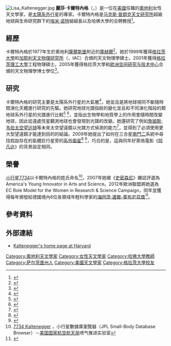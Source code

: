 [[File:Lisa_Kaltenegger.jpg|thumb]]
'''麗莎·卡爾特內格'''（{{lang-de|'''Lisa Kaltenegger'''}}，{{bd|1977年||||}}）是一位在[[美國|美國]]任職的[[奧地利|奧地利]]女性天文學家，是[[太陽系外行星|太陽系外行星]]的專家。卡爾特內格是[[马克斯·普朗克天文研究所|马克斯·普朗克天文研究所]]超級地球與生命研究群下的[[埃米·诺特|埃米·诺特]]組組長以及哈佛大學的合聘教授<ref>{{cite web|title=Lisa Kaltenegger's Website at Harvard.|url=https://www.cfa.harvard.edu/~lkaltenegger/Home.html|accessdate=2012-10-19|archive-date=2012-12-10|archive-url=https://web.archive.org/web/20121210175942/https://www.cfa.harvard.edu/~lkaltenegger/Home.html|dead-url=no}}</ref>。

==經歷==
卡爾特內格於1977年生於奧地利[[薩爾斯堡|薩爾斯堡]]附近的[[庫赫爾|庫赫爾]]<ref name=mpg>{{Cite web |url=http://www.mpg.de/5811190/heinz_maier-leibnitz-preis_lisa_kaltenegger |title=Heinz Maier-Leibnitz-Preis für Lisa Kaltenegger |accessdate=2013-12-03 |archive-date=2013-12-07 |archive-url=https://web.archive.org/web/20131207045215/http://www.mpg.de/5811190/heinz_maier-leibnitz-preis_lisa_kaltenegger |dead-url=no }}</ref>。她於1999年獲得[[卡尔·弗朗岑斯大学|格拉茨大學]]和[[加那利天文物理研究所|加那利天文物理研究所]]（{{lang-es|Instituto de Astrofísica de Canarias}}，IAC）合頒的天文物理學碩士。2001年獲得[[格拉茨理工大學|格拉茨理工大學]]工程物理碩士。2005年獲得格拉茨大學和[[欧洲空间研究与技术中心|欧洲空间研究与技术中心]]合頒的天文物理學博士學位<ref>{{cite web|title=Kaltenegger CV|url=https://www.cfa.harvard.edu/~lkaltenegger/CV.html|accessdate=19 October 2012|archive-date=2013-12-07|archive-url=https://web.archive.org/web/20131207210609/https://www.cfa.harvard.edu/~lkaltenegger/CV.html|dead-url=no}}</ref>。

==研究==
卡爾特內格的研究主要是太陽系外行星的大氣層<ref>{{cite web|title=Detektiv im Weltall|url=http://www.zeit.de/2012/24/Forschung-Exoplaneten|accessdate=28 Dec 2012|archive-date=2013-12-09|archive-url=https://web.archive.org/web/20131209020536/http://www.zeit.de/2012/24/Forschung-Exoplaneten|dead-url=no}}</ref>，她並且是將地球視同不斷隨時間演化天體進行研究的先驅。她研究地球光譜指紋的變化並且和不同演化階段的類地球系外行星的光譜進行比較<ref>{{cite web|title=Signs of Life|url=http://www.smithsonianmag.com/specialsections/innovators/kaltenegger.html|accessdate=28 Dec 2012|archive-date=2013-12-07|archive-url=https://web.archive.org/web/20131207034923/http://www.smithsonianmag.com/specialsections/innovators/kaltenegger.html|dead-url=yes}}</ref>
<ref>{{cite web|title=Spectral Evolution of an Earth-Like Planet|url=http://arxiv.org/abs/astro-ph/0609398|accessdate=28 Dec 2012|archive-date=2017-04-08|archive-url=https://web.archive.org/web/20170408013600/https://arxiv.org/abs/astro-ph/0609398|dead-url=no}}</ref>，並指出生物學和地質學上的作用會隨時間改變地球，因此從遠處恆星觀測地球也會發現到光譜的改變。她還研究了例如[[詹姆斯·韦伯太空望远镜|詹姆斯·韦伯太空望远镜]]等未來太空望遠鏡以光譜方式偵測{{link-en|生物特徵|Biosignatures}}的能力<ref>{{cite web|title=Transits of Earth-Like Planets|url=http://arxiv.org/abs/0903.3371|accessdate=28 Dec 2012|archive-date=2016-01-27|archive-url=https://web.archive.org/web/20160127030825/http://arxiv.org/abs/0903.3371|dead-url=no}}</ref>，並得到了必須使用更大型望遠鏡才能達到目的的結論。2009年她提出了如何在三合星[[南門二|南門二]]系統中尋找假設存在的氣體巨行星旁的[[太陽系外衛星|系外衛星]]<ref>{{cite web|title=Moons Like Avatar's Pandora Could Be Found|url=http://www.space.com/7709-moons-avatar-pandora.html|accessdate=28 Dec 2012|archive-date=2014-01-03|archive-url=https://web.archive.org/web/20140103012008/http://www.space.com/7709-moons-avatar-pandora.html|dead-url=no}}</ref>
<ref>{{cite web|title=Characterizing Habitable Exo-Moons|url=http://arxiv.org/abs/0912.3484|accessdate=28 Dec 2012|archive-date=2016-01-18|archive-url=https://web.archive.org/web/20160118022944/http://arxiv.org/abs/0912.3484|dead-url=no}}</ref>，巧合的是，這與同年好萊塢電影《[[阿凡达|阿凡达]]》的背景設定相同。

==榮譽==
[[小行星7734|小行星7734]]以卡爾特內格的姓氏命名<ref name="a">[http://ssd.jpl.nasa.gov/sbdb.cgi?sstr=7734 7734 Kaltenegger] {{Wayback|url=http://ssd.jpl.nasa.gov/sbdb.cgi?sstr=7734 |date=20140828211318 }}，小行星數據庫瀏覽器（JPL Small-Body Database Browser）－[[美国国家航空航天局|美国国家航空航天局]]喷气推进实验室</ref>。2007年她被《[[史密森尼_(雜誌)|史密森尼]]》雜誌評選為 America's Young Innovator in Arts and Science。2012年歐洲聯盟將她選為 EC Role Model for the Women in Research & Science Campaign，同年並獲得每年頒發給德國境內6位各領域年輕科學家的[[海因茨·邁爾-萊布尼茲獎|海因茨·邁爾-萊布尼茲獎]]<ref>{{cite web|title=Heinz Maier-Leibnitz Prize for Lisa Kaltenegger|url=http://www.mpg.de/5814097/kaltenegger_heinz-maier-leibnitz_prize|accessdate=28 Dec 2012|archive-date=2013-12-07|archive-url=https://web.archive.org/web/20131207045720/http://www.mpg.de/5814097/kaltenegger_heinz-maier-leibnitz_prize|dead-url=no}}</ref>。

==參考資料==
{{Reflist}}

==外部連結==
{{Portal|傳記}}
*[https://www.cfa.harvard.edu/~lkaltenegger/Home.html Kaltenegger's home page at Harvard]{{Wayback|url=https://www.cfa.harvard.edu/~lkaltenegger/Home.html |date=20131207205409 }}

{{DEFAULTSORT:Kaltenegger, Lisa}}
[[Category:奧地利天文學家|Category:奧地利天文學家]]
[[Category:女性天文學家|Category:女性天文學家]]
[[Category:哈佛大學教師|Category:哈佛大學教師]]
[[Category:萨尔茨堡州人|Category:萨尔茨堡州人]]
[[Category:美國天文學家|Category:美國天文學家]]
[[Category:格拉茨大學校友|Category:格拉茨大學校友]]